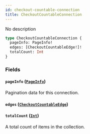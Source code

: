 ```yaml
---
id: checkout-countable-connection
title: CheckoutCountableConnection
---
```


No description

```graphql
type CheckoutCountableConnection {
  pageInfo: PageInfo!
  edges: [CheckoutCountableEdge!]!
  totalCount: Int
}
```

### Fields

#### `pageInfo` ([`PageInfo`](../../../developer/api-reference/objects/page-info))

Pagination data for this connection.

#### `edges` ([`CheckoutCountableEdge`](../../../developer/api-reference/objects/checkout-countable-edge))

#### `totalCount` ([`Int`](../../../developer/api-reference/scalars/int))

A total count of items in the collection.
